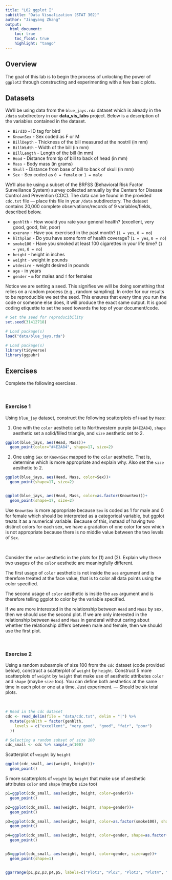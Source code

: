 ```yaml
---
title: "L02 ggplot I"
subtitle: "Data Visualization (STAT 302)"
author: "Jingyang Zhang"
output:
  html_document:
    toc: true
    toc_float: true
    highlight: "tango"
---
```


## Overview

The goal of this lab is to begin the process of unlocking the power of `ggplot2` through constructing and experimenting with a few basic plots.

## Datasets

We'll be using data from the `blue_jays.rda` dataset which is already in the `/data` subdirectory in our **data_vis_labs** project. Below is a description of the variables contained in the dataset.

* `BirdID` - ID tag for bird
* `KnownSex` - Sex coded as F or M
* `BillDepth` - Thickness of the bill measured at the nostril (in mm)
* `BillWidth` - Width of the bill (in mm)
* `BillLength` - Length of the bill (in mm)
* `Head` - Distance from tip of bill to back of head (in mm)
* `Mass` - Body mass (in grams)
* `Skull` - Distance from base of bill to back of skull (in mm)
* `Sex` - Sex coded as `0 = female` or `1 = male`

We'll also be using a subset of the BRFSS (Behavioral Risk Factor Surveillance System) survey collected annually by the Centers for Disease Control and Prevention (CDC). The data can be found in the provided `cdc.txt` file --- place this file in your `/data` subdirectory. The dataset contains 20,000 complete observations/records of 9 variables/fields, described below.

* `genhlth` - How would you rate your general health? (excellent, very good, good, fair, poor)
* `exerany` - Have you exercised in the past month? (`1 = yes`, `0 = no`) 
* `hlthplan` - Do you have some form of health coverage? (`1 = yes`, `0 = no`) 
* `smoke100` - Have you smoked at least 100 cigarettes in your life time? (`1 = yes`, `0 = no`) 
* `height` -  height in inches
* `weight` - weight in pounds
* `wtdesire` - weight desired in pounds
* `age` - in years
* `gender` - `m` for males and `f` for females

Notice we are setting a seed. This signifies we will be doing something that relies on a random process (e.g., random sampling). In order for our results to be reproducible we set the seed. This ensures that every time you run the code or someone else does, it will produce the exact same output. It is good coding etiquette to set the seed towards the top of your document/code.

```r
# Set the seed for reproducibility
set.seed(31412718)

# Load package(s)
load("data/blue_jays.rda")
```

```r
# Load package(s)
library(tidyverse)
library(ggpubr)
```

## Exercises

Complete the following exercises.

<br>

### Exercise 1

Using `blue_jay` dataset, construct the following scatterplots of `Head` by `Mass`:

1. One with the `color` aesthetic set to Northwestern purple (`#4E2A84`), `shape` aesthetic set a solid/filled triangle, and `size` aesthetic set to 2.


```r

ggplot(blue_jays, aes(Head, Mass))+
  geom_point(color="#4E2A84", shape=17, size=2)
```

2. One using `Sex` or `KnownSex` mapped to the `color` aesthetic. That is, determine which is more appropriate and explain why. Also set the `size` aesthetic to 2.

```r
ggplot(blue_jays, aes(Head, Mass, color=Sex))+
  geom_point(shape=17, size=2)


ggplot(blue_jays, aes(Head, Mass, color=as.factor(KnownSex)))+
  geom_point(shape=17, size=2)

```
Use ``KnownSex`` is more appropriate because ``Sex`` is coded as $1$ for male and $0$ for female which should be interpreted as a categorical variable, but ggplot treats it as a numerical variable. Because of this, instead of having two distinct colors for each sex, we have a gradation of one color for sex which is not appropriate because there is no middle value between the two levels of ``Sex``.

<br>

Consider the `color` aesthetic in the plots for (1) and (2). Explain why these two usages of the `color` aesthetic are meaningfully different. 

The first usage of `color` aesthetic is not inside the ``aes`` argument and is therefore treated at the face value, that is to color all data points using the color specified. 

The second usage of `color` aesthetic is inside the ``aes`` argument and is therefore telling ggplot to color by the variable specified. 

If we are more interested in the relationship between ``Head`` and ``Mass`` by sex, then we should use the second plot. If we are only interested in the relationship between ``Head`` and ``Mass`` in genderal without caring about whether the relationship differs between male and female, then we should use the first plot. 

<br>

### Exercise 2

Using a random subsample of size 100 from the `cdc` dataset (code provided below), construct a scatterplot of `weight` by `height`. Construct 5 more scatterplots of `weight` by `height` that make use of aesthetic attributes `color` and `shape` (maybe `size` too). You can define both aesthetics at the same time in each plot or one at a time. Just experiment. --- Should be six total plots.

<br>

```r
# Read in the cdc dataset
cdc <- read_delim(file = "data/cdc.txt", delim = "|") %>%
  mutate(genhlth = factor(genhlth,
    levels = c("excellent", "very good", "good", "fair", "poor")
  ))

# Selecting a random subset of size 100
cdc_small <- cdc %>% sample_n(100)
```

Scatterplot of `weight` by `height`
```r

ggplot(cdc_small, aes(weight, height))+
  geom_point()

```



5 more scatterplots of `weight` by `height` that make use of aesthetic attributes `color` and `shape` (maybe `size` too)
```r
p1=ggplot(cdc_small, aes(weight, height, color=gender))+
  geom_point()

p2=ggplot(cdc_small, aes(weight, height, shape=gender))+
  geom_point()

p3=ggplot(cdc_small, aes(weight, height, color=as.factor(smoke100), shape=gender))+
  geom_point()

p4=ggplot(cdc_small, aes(weight, height, color=gender, shape=as.factor(smoke100)))+
  geom_point()


p5=ggplot(cdc_small, aes(weight, height, color=gender, size=age))+
  geom_point(shape=1)


ggarrange(p1,p2,p3,p4,p5, labels=c("Plot1", "Plo2", "Plot3", "Plot4", "Plot5"), ncol=2, nrow=3, font.label = list(size=8, color="red"), hjust=0.05)

```

